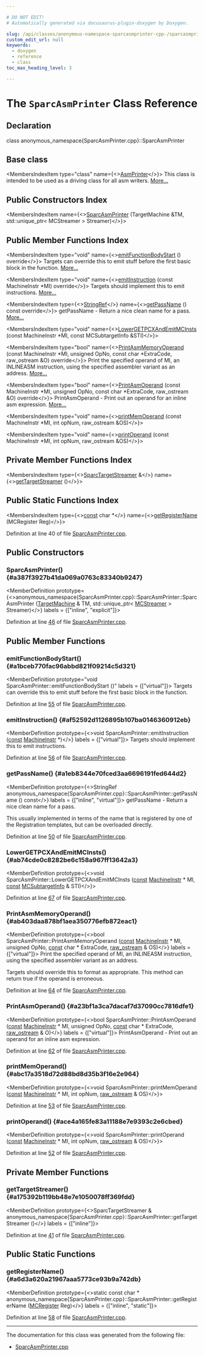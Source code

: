 ```yaml
---

# DO NOT EDIT!
# Automatically generated via docusaurus-plugin-doxygen by Doxygen.

slug: /api/classes/anonymous-namespace-sparcasmprinter-cpp-/sparcasmprinter
custom_edit_url: null
keywords:
  - doxygen
  - reference
  - class
toc_max_heading_level: 3

---
```





# The `SparcAsmPrinter` Class Reference

<DoxygenPage pluginConfig={pluginConfig}>



## Declaration

<CodeBlock>class anonymous_namespace{SparcAsmPrinter.cpp}::SparcAsmPrinter</CodeBlock>

## Base class

<MembersIndex>

<MembersIndexItem
  type="class"
  name={<><a href="/docs/api/classes/llvm/asmprinter">AsmPrinter</a></>}>
This class is intended to be used as a driving class for all asm writers. <a href="/docs/api/classes/llvm/asmprinter/#details">More...</a>
</MembersIndexItem>

</MembersIndex>

## Public Constructors Index

<MembersIndex>

<MembersIndexItem
  name={<><a href="#a387f3927b41da069a0763c83340b9247">SparcAsmPrinter</a> (TargetMachine &amp;TM, std::unique&#95;ptr&lt; MCStreamer &gt; Streamer)</>}>
</MembersIndexItem>

</MembersIndex>

## Public Member Functions Index

<MembersIndex>

<MembersIndexItem
  type="void"
  name={<><a href="#a1bceb770fac96abbd821f09214c5d321">emitFunctionBodyStart</a> () override</>}>
Targets can override this to emit stuff before the first basic block in the function. <a href="#a1bceb770fac96abbd821f09214c5d321">More...</a>
</MembersIndexItem>

<MembersIndexItem
  type="void"
  name={<><a href="#af52592d1126895b107ba0146360912eb">emitInstruction</a> (const MachineInstr &#42;MI) override</>}>
Targets should implement this to emit instructions. <a href="#af52592d1126895b107ba0146360912eb">More...</a>
</MembersIndexItem>

<MembersIndexItem
  type={<><a href="/docs/api/classes/llvm/stringref">StringRef</a></>}
  name={<><a href="#a1eb8344e70fced3aa6696191fed644d2">getPassName</a> () const override</>}>
getPassName - Return a nice clean name for a pass. <a href="#a1eb8344e70fced3aa6696191fed644d2">More...</a>
</MembersIndexItem>

<MembersIndexItem
  type="void"
  name={<><a href="#ab74cde0c8282be6c158a967ff13642a3">LowerGETPCXAndEmitMCInsts</a> (const MachineInstr &#42;MI, const MCSubtargetInfo &amp;STI)</>}>
</MembersIndexItem>

<MembersIndexItem
  type="bool"
  name={<><a href="#ab403daa878bf1aea350776efb872eac1">PrintAsmMemoryOperand</a> (const MachineInstr &#42;MI, unsigned OpNo, const char &#42;ExtraCode, raw&#95;ostream &amp;O) override</>}>
Print the specified operand of MI, an INLINEASM instruction, using the specified assembler variant as an address. <a href="#ab403daa878bf1aea350776efb872eac1">More...</a>
</MembersIndexItem>

<MembersIndexItem
  type="bool"
  name={<><a href="#a23bf1a3ca7dacaf7d37090cc7816dfe1">PrintAsmOperand</a> (const MachineInstr &#42;MI, unsigned OpNo, const char &#42;ExtraCode, raw&#95;ostream &amp;O) override</>}>
PrintAsmOperand - Print out an operand for an inline asm expression. <a href="#a23bf1a3ca7dacaf7d37090cc7816dfe1">More...</a>
</MembersIndexItem>

<MembersIndexItem
  type="void"
  name={<><a href="#abc17a3518d72d88bd8d35b3f16e2e964">printMemOperand</a> (const MachineInstr &#42;MI, int opNum, raw&#95;ostream &amp;OS)</>}>
</MembersIndexItem>

<MembersIndexItem
  type="void"
  name={<><a href="#ace4a165fe83a11188e7e9393c2e6cbed">printOperand</a> (const MachineInstr &#42;MI, int opNum, raw&#95;ostream &amp;OS)</>}>
</MembersIndexItem>

</MembersIndex>

## Private Member Functions Index

<MembersIndex>

<MembersIndexItem
  type={<><a href="/docs/api/classes/llvm/sparctargetstreamer">SparcTargetStreamer</a> &amp;</>}
  name={<><a href="#a175392b119bb48e7e1050078ff369fdd">getTargetStreamer</a> ()</>}>
</MembersIndexItem>

</MembersIndex>

## Public Static Functions Index

<MembersIndex>

<MembersIndexItem
  type={<><a href="/docs/api/files/lib/lib/target/lib/target/aarch64/aarch64promoteconstant-cpp/#a90f8350fecae261c25be85d38b451bff">const</a> char &#42;</>}
  name={<><a href="#a6d3a620a21967aaa5773ce93b9a742db">getRegisterName</a> (MCRegister Reg)</>}>
</MembersIndexItem>

</MembersIndex>


Definition at line 40 of file <a href="/docs/api/files/lib/lib/target/lib/target/sparc/sparcasmprinter-cpp">SparcAsmPrinter.cpp</a>.

<SectionDefinition>

## Public Constructors

### SparcAsmPrinter() {#a387f3927b41da069a0763c83340b9247}

<MemberDefinition
  prototype={<>anonymous&#95;namespace&#123;SparcAsmPrinter.cpp&#125;::SparcAsmPrinter::SparcAsmPrinter (<a href="/docs/api/classes/llvm/targetmachine">TargetMachine</a> &amp; TM, std::unique&#95;ptr&lt; <a href="/docs/api/classes/llvm/mcstreamer">MCStreamer</a> &gt; Streamer)</>}
  labels = {["inline", "explicit"]}>

Definition at line <a href="/docs/api/files/lib/lib/target/lib/target/sparc/sparcasmprinter-cpp/#l00046">46</a> of file <a href="/docs/api/files/lib/lib/target/lib/target/sparc/sparcasmprinter-cpp">SparcAsmPrinter.cpp</a>.
</MemberDefinition>

</SectionDefinition>

<SectionDefinition>

## Public Member Functions

### emitFunctionBodyStart() {#a1bceb770fac96abbd821f09214c5d321}

<MemberDefinition
  prototype="void SparcAsmPrinter::emitFunctionBodyStart ()"
  labels = {["virtual"]}>
Targets can override this to emit stuff before the first basic block in the function.

Definition at line <a href="/docs/api/files/lib/lib/target/lib/target/sparc/sparcasmprinter-cpp/#l00055">55</a> of file <a href="/docs/api/files/lib/lib/target/lib/target/sparc/sparcasmprinter-cpp">SparcAsmPrinter.cpp</a>.
</MemberDefinition>

### emitInstruction() {#af52592d1126895b107ba0146360912eb}

<MemberDefinition
  prototype={<>void SparcAsmPrinter::emitInstruction (<a href="/docs/api/files/lib/lib/target/lib/target/aarch64/aarch64promoteconstant-cpp/#a90f8350fecae261c25be85d38b451bff">const</a> <a href="/docs/api/classes/llvm/machineinstr">MachineInstr</a> &#42;)</>}
  labels = {["virtual"]}>
Targets should implement this to emit instructions.

Definition at line <a href="/docs/api/files/lib/lib/target/lib/target/sparc/sparcasmprinter-cpp/#l00056">56</a> of file <a href="/docs/api/files/lib/lib/target/lib/target/sparc/sparcasmprinter-cpp">SparcAsmPrinter.cpp</a>.
</MemberDefinition>

### getPassName() {#a1eb8344e70fced3aa6696191fed644d2}

<MemberDefinition
  prototype={<>StringRef anonymous&#95;namespace&#123;SparcAsmPrinter.cpp&#125;::SparcAsmPrinter::getPassName () const</>}
  labels = {["inline", "virtual"]}>
getPassName - Return a nice clean name for a pass.

This usually implemented in terms of the name that is registered by one of the Registration templates, but can be overloaded directly.

Definition at line <a href="/docs/api/files/lib/lib/target/lib/target/sparc/sparcasmprinter-cpp/#l00050">50</a> of file <a href="/docs/api/files/lib/lib/target/lib/target/sparc/sparcasmprinter-cpp">SparcAsmPrinter.cpp</a>.
</MemberDefinition>

### LowerGETPCXAndEmitMCInsts() {#ab74cde0c8282be6c158a967ff13642a3}

<MemberDefinition
  prototype={<>void SparcAsmPrinter::LowerGETPCXAndEmitMCInsts (<a href="/docs/api/files/lib/lib/target/lib/target/aarch64/aarch64promoteconstant-cpp/#a90f8350fecae261c25be85d38b451bff">const</a> <a href="/docs/api/classes/llvm/machineinstr">MachineInstr</a> &#42; MI, <a href="/docs/api/files/lib/lib/target/lib/target/aarch64/aarch64promoteconstant-cpp/#a90f8350fecae261c25be85d38b451bff">const</a> <a href="/docs/api/classes/llvm/mcsubtargetinfo">MCSubtargetInfo</a> &amp; STI)</>}>

Definition at line <a href="/docs/api/files/lib/lib/target/lib/target/sparc/sparcasmprinter-cpp/#l00067">67</a> of file <a href="/docs/api/files/lib/lib/target/lib/target/sparc/sparcasmprinter-cpp">SparcAsmPrinter.cpp</a>.
</MemberDefinition>

### PrintAsmMemoryOperand() {#ab403daa878bf1aea350776efb872eac1}

<MemberDefinition
  prototype={<>bool SparcAsmPrinter::PrintAsmMemoryOperand (<a href="/docs/api/files/lib/lib/target/lib/target/aarch64/aarch64promoteconstant-cpp/#a90f8350fecae261c25be85d38b451bff">const</a> <a href="/docs/api/classes/llvm/machineinstr">MachineInstr</a> &#42; MI, unsigned OpNo, <a href="/docs/api/files/lib/lib/target/lib/target/aarch64/aarch64promoteconstant-cpp/#a90f8350fecae261c25be85d38b451bff">const</a> char &#42; ExtraCode, <a href="/docs/api/classes/llvm/raw-ostream">raw&#95;ostream</a> &amp; OS)</>}
  labels = {["virtual"]}>
Print the specified operand of MI, an INLINEASM instruction, using the specified assembler variant as an address.

Targets should override this to format as appropriate. This method can return true if the operand is erroneous.

Definition at line <a href="/docs/api/files/lib/lib/target/lib/target/sparc/sparcasmprinter-cpp/#l00064">64</a> of file <a href="/docs/api/files/lib/lib/target/lib/target/sparc/sparcasmprinter-cpp">SparcAsmPrinter.cpp</a>.
</MemberDefinition>

### PrintAsmOperand() {#a23bf1a3ca7dacaf7d37090cc7816dfe1}

<MemberDefinition
  prototype={<>bool SparcAsmPrinter::PrintAsmOperand (<a href="/docs/api/files/lib/lib/target/lib/target/aarch64/aarch64promoteconstant-cpp/#a90f8350fecae261c25be85d38b451bff">const</a> <a href="/docs/api/classes/llvm/machineinstr">MachineInstr</a> &#42; MI, unsigned OpNo, <a href="/docs/api/files/lib/lib/target/lib/target/aarch64/aarch64promoteconstant-cpp/#a90f8350fecae261c25be85d38b451bff">const</a> char &#42; ExtraCode, <a href="/docs/api/classes/llvm/raw-ostream">raw&#95;ostream</a> &amp; O)</>}
  labels = {["virtual"]}>
PrintAsmOperand - Print out an operand for an inline asm expression.

Definition at line <a href="/docs/api/files/lib/lib/target/lib/target/sparc/sparcasmprinter-cpp/#l00062">62</a> of file <a href="/docs/api/files/lib/lib/target/lib/target/sparc/sparcasmprinter-cpp">SparcAsmPrinter.cpp</a>.
</MemberDefinition>

### printMemOperand() {#abc17a3518d72d88bd8d35b3f16e2e964}

<MemberDefinition
  prototype={<>void SparcAsmPrinter::printMemOperand (<a href="/docs/api/files/lib/lib/target/lib/target/aarch64/aarch64promoteconstant-cpp/#a90f8350fecae261c25be85d38b451bff">const</a> <a href="/docs/api/classes/llvm/machineinstr">MachineInstr</a> &#42; MI, int opNum, <a href="/docs/api/classes/llvm/raw-ostream">raw&#95;ostream</a> &amp; OS)</>}>

Definition at line <a href="/docs/api/files/lib/lib/target/lib/target/sparc/sparcasmprinter-cpp/#l00053">53</a> of file <a href="/docs/api/files/lib/lib/target/lib/target/sparc/sparcasmprinter-cpp">SparcAsmPrinter.cpp</a>.
</MemberDefinition>

### printOperand() {#ace4a165fe83a11188e7e9393c2e6cbed}

<MemberDefinition
  prototype={<>void SparcAsmPrinter::printOperand (<a href="/docs/api/files/lib/lib/target/lib/target/aarch64/aarch64promoteconstant-cpp/#a90f8350fecae261c25be85d38b451bff">const</a> <a href="/docs/api/classes/llvm/machineinstr">MachineInstr</a> &#42; MI, int opNum, <a href="/docs/api/classes/llvm/raw-ostream">raw&#95;ostream</a> &amp; OS)</>}>

Definition at line <a href="/docs/api/files/lib/lib/target/lib/target/sparc/sparcasmprinter-cpp/#l00052">52</a> of file <a href="/docs/api/files/lib/lib/target/lib/target/sparc/sparcasmprinter-cpp">SparcAsmPrinter.cpp</a>.
</MemberDefinition>

</SectionDefinition>

<SectionDefinition>

## Private Member Functions

### getTargetStreamer() {#a175392b119bb48e7e1050078ff369fdd}

<MemberDefinition
  prototype={<>SparcTargetStreamer &amp; anonymous&#95;namespace&#123;SparcAsmPrinter.cpp&#125;::SparcAsmPrinter::getTargetStreamer ()</>}
  labels = {["inline"]}>

Definition at line <a href="/docs/api/files/lib/lib/target/lib/target/sparc/sparcasmprinter-cpp/#l00041">41</a> of file <a href="/docs/api/files/lib/lib/target/lib/target/sparc/sparcasmprinter-cpp">SparcAsmPrinter.cpp</a>.
</MemberDefinition>

</SectionDefinition>

<SectionDefinition>

## Public Static Functions

### getRegisterName() {#a6d3a620a21967aaa5773ce93b9a742db}

<MemberDefinition
  prototype={<>static const char &#42; anonymous&#95;namespace&#123;SparcAsmPrinter.cpp&#125;::SparcAsmPrinter::getRegisterName (<a href="/docs/api/classes/llvm/mcregister">MCRegister</a> Reg)</>}
  labels = {["inline", "static"]}>

Definition at line <a href="/docs/api/files/lib/lib/target/lib/target/sparc/sparcasmprinter-cpp/#l00058">58</a> of file <a href="/docs/api/files/lib/lib/target/lib/target/sparc/sparcasmprinter-cpp">SparcAsmPrinter.cpp</a>.
</MemberDefinition>

</SectionDefinition>

<hr/>

The documentation for this class was generated from the following file:

<ul>
<li><a href="/docs/api/files/lib/lib/target/lib/target/sparc/sparcasmprinter-cpp">SparcAsmPrinter.cpp</a></li>
</ul>

</DoxygenPage>
